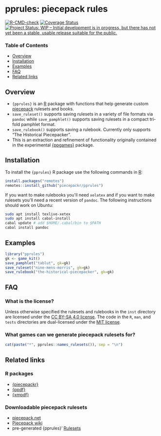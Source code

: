 # pprules: **p**iece**p**ack **rules**

[![R-CMD-check](https://github.com/piecepackr/pprules/workflows/R-CMD-check/badge.svg)](https://github.com/piecepackr/pprules/actions)
[![Coverage Status](https://codecov.io/github/piecepackr/pprules/branch/main/graph/badge.svg)](https://app.codecov.io/github/piecepackr/pprules?branch=main)
[![Project Status: WIP -- Initial development is in progress, but there has not yet been a stable, usable release suitable for the public.](http://www.repostatus.org/badges/latest/wip.svg)](http://www.repostatus.org/#wip)

### Table of Contents

* [Overview](#overview)
* [Installation](#installation)
* [Examples](#examples)
* [FAQ](#faq)
* [Related links](#links)

## <a name="overview">Overview</a>

* `{pprules}` is an [R](https://www.r-project.org/) package with functions
that help generate custom [piecepack](http://www.ludism.org/ppwiki/HomePage) rulesets and books.
* `save_ruleset()` supports saving rulesets in a variety of file formats via `pandoc`
  while `save_pamphlet()` supports saving rulesets in a compact tri-fold pamphlet format.
* `save_rulebook()` supports saving a rulebook.  Currently only supports "The Historical Piecepacker".
* This is an extraction and refinement of functionality originally contained in the experimental [{ppgames}](https://www.github.com/piecepackr/ppgames) package.

## <a name="installation">Installation</a>

To install the `{pprules}` R package use the following commands in
[R](https://www.r-project.org/):

``` .r
install.packages("remotes")
remotes::install_github("piecepackr/pprules")
```

If you want to make rulebooks you\'ll need `xelatex` and if you want to
make rulesets you\'ll need a recent version of `pandoc`. The following
instructions should work on Ubuntu:

``` .bash
sudo apt install texlive-xetex
sudo apt install cabal-install
cabal update # add $HOME/.cabal/bin to $PATH
cabal install pandoc
```

## <a name="examples">Examples</a>

```r
library("pprules")
gk <- game_kit()
save_pamphlet("tablut", gk=gk)
save_ruleset("nine-mens-morris", gk=gk)
save_rulebook("the-historical-piecepacker", gk=gk)
```

## <a name="faq">FAQ</a>

### What is the license?

Unless otherwise specified the rulesets and rulebooks in the
`inst` directory are licensed under the [CC BY-SA 4.0
license](https://creativecommons.org/licenses/by-sa/4.0/). The code in
the `R`, `man`, and `tests` directories are dual-licensed under
the [MIT license](https://opensource.org/licenses/MIT).

### What games can we generate piecepack rulesets for?

```r
cat(paste("*", pprules::names_rulesets()), sep = "\n")
```

## <a name="links">Related links</a>

### R packages

* [{piecepackr}](https://github.com/piecepackr/piecepackr)
* [{ppdf}](https://github.com/piecepackr/ppdf)
* [{xmpdf}](https://github.com/trevorld/xmpdf)

### Downloadable piecepack rulesets

* [piecepack.net](https://piecepack.net/games)
* [Piecepack wiki](https://ludism.org/ppwiki/Games)
* pre-generated {pprules}' [Rulesets](https://trevorldavis.com/piecepackr/pages/rulesets.html)
